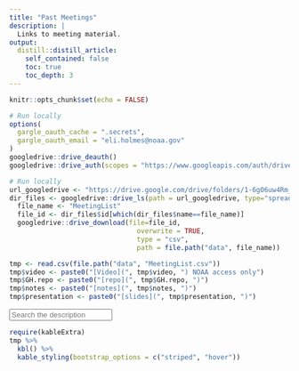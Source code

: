 ```yaml
---
title: "Past Meetings"
description: |
  Links to meeting material.
output:
  distill::distill_article:
    self_contained: false
    toc: true
    toc_depth: 3
---
```


```r
knitr::opts_chunk$set(echo = FALSE)
```

```r
# Run locally
options(
  gargle_oauth_cache = ".secrets",
  gargle_oauth_email = "eli.holmes@noaa.gov"
)
googledrive::drive_deauth()
googledrive::drive_auth(scopes = "https://www.googleapis.com/auth/drive.readonly", email="eli.holmes@noaa.gov")
```


```r
# Run locally
url_googledrive <- "https://drive.google.com/drive/folders/1-6gO6uw4Rm_Hx-DdlsoBmR00OdKHsgQm"
dir_files <- googledrive::drive_ls(path = url_googledrive, type="spreadsheet")
  file_name <- "MeetingList"
  file_id <- dir_files$id[which(dir_files$name==file_name)]
  googledrive::drive_download(file=file_id,
                                overwrite = TRUE,
                                type = "csv",
                                path = file.path("data", file_name))
```

```r
tmp <- read.csv(file.path("data", "MeetingList.csv"))
tmp$video <- paste0("[Video](", tmp$video, ") NOAA access only")
tmp$GH.repo <- paste0("[repo](", tmp$GH.repo, ")")
tmp$notes <- paste0("[notes](", tmp$notes, ")")
tmp$presentation <- paste0("[slides](", tmp$presentation, ")")
```

<input type="text" id="myInput" onkeyup="myFunction()" placeholder="Search the description" title="Type search text">

<div id="myTable">

```r
require(kableExtra)
tmp %>%
  kbl() %>%
  kable_styling(bootstrap_options = c("striped", "hover"))
```
</div>

```{=html}
<script>
function myFunction() {
  var input, filter, table, tr, td, i, txtValue;
  input = document.getElementById("myInput");
  filter = input.value.toUpperCase();
  table = document.getElementById("myTable");
  tr = table.getElementsByTagName("tr");
  for (i = 0; i < tr.length; i++) {
    td = tr[i].getElementsByTagName("td")[2];
    if (td) {
      txtValue = td.textContent || td.innerText;
      if (txtValue.toUpperCase().indexOf(filter) > -1) {
        tr[i].style.display = "";
      } else {
        tr[i].style.display = "none";
      }
    }       
  }
}

</script>
```
